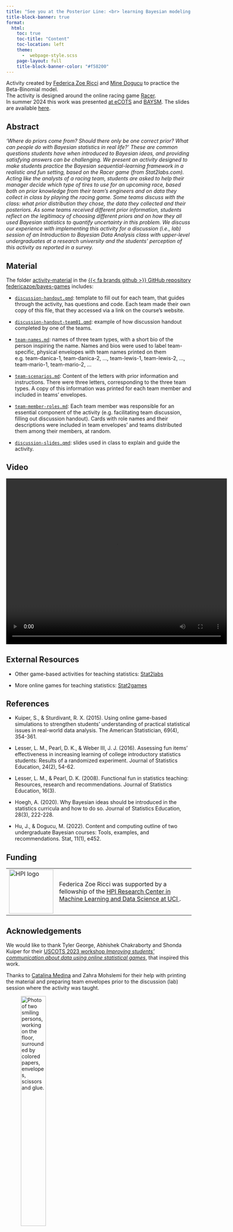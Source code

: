 ```yaml
---
title: "See you at the Posterior Line: <br> learning Bayesian modeling <br> using an online racing game"
title-block-banner: true
format:
  html:
    toc: true
    toc-title: "Content"
    toc-location: left
    theme: 
      -  webpage-style.scss
    page-layout: full
    title-block-banner-color: "#f58200"
---
```



Activity created by [Federica Zoe Ricci](https://federicazoe.github.io/) and [Mine Dogucu](https://www.minedogucu.com/) to practice the Beta-Binomial model.\
The activity is designed around the online racing game [Racer](https://www.stat2games.sites.grinnell.edu/games/raceradvanced22.html).\
In summer 2024 this work was presented [at eCOTS](https://www.causeweb.org/cause/ecots/ecots24/program/posters/19) and [BAYSM](https://events.stat.uconn.edu/BAYSM2024/). The slides are available [here](https://federicazoe.github.io/bayes-games/slides/ecots24-slides.html#/section). 

## Abstract

_'Where do priors come from? Should there only be one correct prior? What can people do with Bayesian statistics in real life?’ These are common questions students have when introduced to Bayesian ideas, and providing satisfying answers can be challenging. We present an activity designed to make students practice the Bayesian sequential-learning framework in a realistic and fun setting, based on the Racer game (from Stat2labs.com). Acting like the analysts of a racing team, students are asked to help their manager decide which type of tires to use for an upcoming race, based both on prior knowledge from their team’s engineers and on data they collect in class by playing the racing game. Some teams discuss with the class: what prior distribution they chose, the data they collected and their posteriors. As some teams received different prior information, students reflect on the legitimacy of choosing different priors and on how they all used Bayesian statistics to quantify uncertainty in this problem. We discuss our experience with implementing this activity for a discussion (i.e., lab) session of an Introduction to Bayesian Data Analysis class with upper-level undergraduates at a research university and the students' perception of this activity as reported in a survey._

## Material

The folder [activity-material](https://github.com/federicazoe/bayes-games/tree/main/activity-material) in the [{{< fa brands github >}} GitHub repository federicazoe/bayes-games](https://github.com/federicazoe/bayes-games)  includes:

- [`discussion-handout.qmd`](https://github.com/federicazoe/bayes-games/blob/main/activity-material/discussion-handout.qmd): template to fill out for each team, that guides through the activity, has questions and code. Each team made their own copy of this file, that they accessed via a link on the course's website.

- [`discussion-handout-team01.qmd`](https://github.com/federicazoe/bayes-games/blob/main/activity-material/discussion-handout-team01.qmd): example of how discussion handout completed by one of the teams.

- [`team-names.md`](https://github.com/federicazoe/bayes-games/blob/main/activity-material/team-names.md): names of three team types, with a short bio of the person inspiring the name. Names and bios were used to label team-specific, physical envelopes with team names printed on them e.g. team-danica-1, team-danica-2, ..., team-lewis-1, team-lewis-2, ..., team-mario-1, team-mario-2, ...

- [`team-scenarios.md`](https://github.com/federicazoe/bayes-games/blob/main/activity-material/team-scenarios.md): Content of the letters with prior information and instructions. There were three letters, corresponding to the three team types. A copy of this information was printed for each team member  and included in teams' envelopes.

- [`team-member-roles.md`](https://github.com/federicazoe/bayes-games/blob/main/activity-material/team-member-roles.md): Each team member was responsible for an essential component of the activity (e.g. facilitating team discussion, filling out discussion handout). Cards with role names and their descriptions were included in team envelopes' and teams distributed them among their members, at random.

- [`discussion-slides.qmd`](https://github.com/federicazoe/bayes-games/blob/main/activity-material/discussion-slides.qmd): slides used in class to explain and guide the activity.


## Video

<video width="600" height="450" controls="controls autoplay">
  <source src="ecots24-bayes-games-compressed.mp4" type="video/mp4" />
</video>


## External Resources

- Other game-based activities for teaching statistics: [Stat2labs](https://stat2labs.sites.grinnell.edu/)

- More online games for teaching statistics:  [Stat2games](https://www.stat2games.sites.grinnell.edu/)

## References

- Kuiper, S., & Sturdivant, R. X. (2015). Using online game-based simulations to strengthen students’ understanding of practical statistical issues in real-world data analysis. The American Statistician, 69(4), 354-361.

- Lesser, L. M., Pearl, D. K., & Weber III, J. J. (2016). Assessing fun items' effectiveness in increasing learning of college introductory statistics students: Results of a randomized experiment. Journal of Statistics Education, 24(2), 54-62.

- Lesser, L. M., & Pearl, D. K. (2008). Functional fun in statistics teaching: Resources, research and recommendations. Journal of Statistics Education, 16(3).

- Hoegh, A. (2020). Why Bayesian ideas should be introduced in the statistics curricula and how to do so. Journal of Statistics Education, 28(3), 222-228.

- Hu, J., & Dogucu, M. (2022). Content and computing outline of two undergraduate Bayesian courses: Tools, examples, and recommendations. Stat, 11(1), e452.

## Funding

<table>
  <tr style="text-align: left"> 
    <td> <img src="figures/hpi-logo.jpeg" align="center" alt="HPI logo" width="120" /> </td>
    <td style="text-align: left"> Federica Zoe Ricci was supported by a fellowship of the <a href="https://hpi.ics.uci.edu/" target="_blank"> HPI Research Center in Machine Learning and Data Science at UCI </a>. </td>
  </tr>   
</table>

## Acknowledgements

We would like to thank Tyler George, Abhishek Chakraborty and Shonda Kuiper for their [USCOTS 2023 workshop _Improving students' communication about data using online statistical games_](https://www.causeweb.org/cause/uscots/uscots23/w08-improving-students-communication-about-data-using-online-statistical-games-room), that inspired this work.

Thanks to [Catalina Medina](https://catalinamedina.github.io/) and Zahra Mohslemi for their help with printing the material and preparing team envelopes prior to the discussion (lab) session where the activity was taught.

<figure>
<img src="figures/fede-cat-at-work.JPG" style="position:relative; left:0px; width: 40%" alt="Photo of two smiling persons, working on the floor, surrounded by colored papers, envelopes, scissors and glue.">
<figcaption>Catalina (left) and Federica (right) working to prepare team envelopes on January 24, 2024.</figcaption>
</figure>
